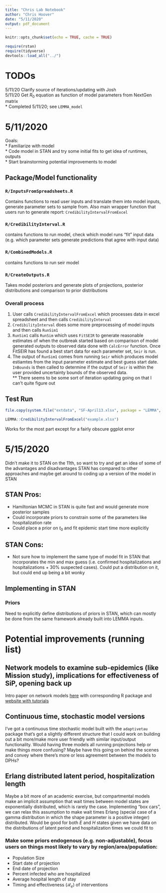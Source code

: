 ```yaml
---
title: "Chris Lab Notebook"
author: "Chris Hoover"
date: "5/11/2020"
output: pdf_document
---
```


```r
knitr::opts_chunk$set(echo = TRUE, cache = TRUE)

require(rstan)
require(tidyverse)
devtools::load_all("../")
```

# TODOs  
5/11/20 Clarify source of iterations/updating with Josh  
5/11/20 Get $R_0$ equation as function of model parameters from NextGen matrix  
  * Completed 5/11/20; see `LEMMA_model`  

# 5/11/2020  
Goals:  
* Familiarize with model  
* Code model in STAN and try some initial fits to get idea of runtimes, outputs     
* Start brainstorming potential improvements to model  

## Package/Model functionality  

### `R/InputsFromSpreadsheets.R`  
Contains functions to read user inputs and translate them into model inputs, generate parameter sets to sample from. Also main wrapper function that users run to generate report: `CredibilityIntervalFromExcel`

### `R/CredibilityInterval.R`  
contains functions to run model, check which model runs "fit" input data (e.g. which parameter sets generate predictions that agree with input data)  

### `R/CombinedModels.R`  
contains functions to run seir model

### `R/CreateOutputs.R`  
Takes model posteriors and generate plots of projections, posterior distributions and comparison to prior distributions  

### Overall process  
1. User calls `CredibilityIntervalFromExcel` which processes data in excel spreadsheet and then calls `CredibilityInterval`  
2. `CredibilityInterval` does some more preprocessing of model inputs and then calls `RunSim1`  
3. `RunSim1` calls `RunSim` which uses `FitSEIR` to generate reasonable estimates of when the outbreak started based on comparison of model generated outputs to observed data done with `CalcError` function. Once FitSEIR has found a best start data for each parameter set, `Seir` is run.  
4. The output of `RunSim1` comes from running `Seir` which produces model estiamtes from the input parameter estimate and best guess start date. `InBounds` is then called to determine if the output of `Seir` is within the user provided uncertainty bounds of the observed data.  
** There seems to be some sort of iteration updating going on that I can't quite figure out  

## Test Run  
```r
file.copy(system.file("extdata", "SF-April13.xlsx", package = "LEMMA", mustWork = TRUE), "example.xlsx")

LEMMA::CredibilityIntervalFromExcel("example.xlsx")
```

Works for the most part except for a fairly obscure ggplot error  

# 5/15/2020  
Didn't make it to STAN on the 11th, so want to try and get an idea of some of the advantages and disadvantages STAN has compared to other approaches and maybe get around to coding up a version of the model in STAN

## STAN Pros:  
* Hamiltonian MCMC in STAN is quite fast and would generate more posterior samples  
* Could incorporate priors to constrain some of the parameters like hospitalization rate  
* Could place a prior on $t_0$ and fit epidemic start time more explicitly  

## STAN Cons:  
* Not sure how to implement the same type of model fit in STAN that incorporates the min and max guess (i.e. confirmed hospitalizations and hospitalizations + 30% suspected cases). Could put a distribution on it, but could end up being a bit wonky  

## Implementing in STAN  
### Priors  
Need to explicitly define distributions of priors in STAN, which can mostly be done from the same framework already built into LEMMA inputs.


# Potential improvements (running list)    

## Network models to examine sub-epidemics (like Mission study), implications for effectiveness of SiP, opening back up  
Intro paper on network models [here](https://www.ncbi.nlm.nih.gov/pmc/articles/PMC5931789/pdf/nihms961617.pdf) with corresponding R package and [website with tutorials](http://www.epimodel.org/)  

## Continuous time, stochastic model versions  
I've got a continuous time stochastic model built with the `adaptivetau` package that's got a slightly different structure that I could work on building out a bit more/make more user friendly with similar input/output functionality. Would having three models all running projections help or make things more confusing? Maybe have this going on behind the scenes and convey where there's more or less agreement between the models to DPHs?  

## Erlang distributed latent period, hospitalization length  
Maybe a bit more of an academic exercise, but compartmental models make an implicit assumption that wait times between model states are exponentially distributed, which is rarely the case. Implementing "box cars", we can relax this assumption to make wait times Erlang (special case of a gamma distribution in which the shape parameter is a positive integer) distributed. Would be good for both $E$ and $H$ states given we have data on the distributions of latent period and hospitalization times we could fit to  

### Make some priors endogenous (e.g. non-adjustable), focus users on things most likely to vary by region/area/population:   

* Population Size  
* Start date of projection  
* End date of projection  
* Percent infected who are hospitalized  
* Average hospital length of stay  
* Timing and effectiveness ($\mathcal{R}_e$) of interventions  